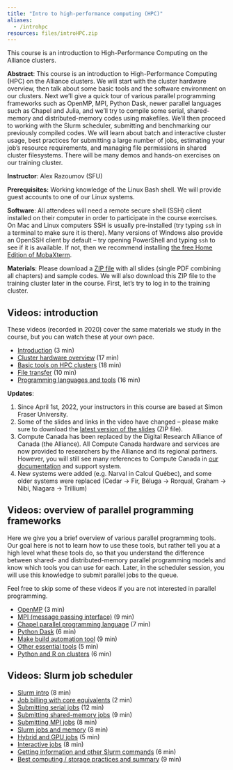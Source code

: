 ```yaml
---
title: "Intro to high-performance computing (HPC)"
aliases:
  - /introhpc
resources: files/introHPC.zip
---
```


<!-- {{<cor>}}January 30<sup>th</sup> (Part 1), February 6<sup>th</sup> (Part 2) and February 13<sup>th</sup> (Part 3){{</cor>}}\ -->
<!-- {{<cgr>}}All days 10:00am - noon Pacific Time{{</cgr>}} -->

<!-- --- -->

This course is an introduction to High-Performance Computing on the Alliance clusters.

**Abstract**: This course is an introduction to High-Performance Computing (HPC) on the Alliance clusters. We
will start with the cluster hardware overview, then talk about some basic tools and the software environment
on our clusters. Next we'll give a quick tour of various parallel programming frameworks such as OpenMP, MPI,
Python Dask, newer parallel languages such as Chapel and Julia, and we'll try to compile some serial,
shared-memory and distributed-memory codes using makefiles. We'll then proceed to working with the Slurm
scheduler, submitting and benchmarking our previously compiled codes. We will learn about batch and
interactive cluster usage, best practices for submitting a large number of jobs, estimating your job's
resource requirements, and managing file permissions in shared cluster filesystems. There will be many demos
and hands-on exercises on our training cluster.

**Instructor**: Alex Razoumov (SFU)

**Prerequisites:** Working knowledge of the Linux Bash shell. We will provide guest accounts to one of our
Linux systems.

**Software**: All attendees will need a remote secure shell (SSH) client installed on their computer in order
to participate in the course exercises. On Mac and Linux computers SSH is usually pre-installed (try typing
`ssh` in a terminal to make sure it is there). Many versions of Windows also provide an OpenSSH client by
default -- try opening PowerShell and typing `ssh` to see if it is available. If not, then we recommend
installing [the free Home Edition of MobaXterm](https://mobaxterm.mobatek.net/download.html).

**Materials**: Please download a [ZIP file](http://bit.ly/introhpc2) with all slides (single PDF combining all
   chapters) and sample codes. We will also download this ZIP file to the training cluster later in the
   course. First, let's try to log in to the training cluster.






<!-- {{<cor>}}Part 1{{</cor>}} \ -->
<!-- Click on a triangle to expand a question: -->

<!-- {{< question num="1: cluster filesystems" >}} -->
<!-- Let's log in to the training cluster. Try to access `/home`, `/scratch`, `/project` on the training cluster. Note that -->
<!-- these only emulate the real production filesystems and have no speed benefits on the training cluster. -->
<!-- {{< /question >}} -->

<!-- {{< question num="2: edit a remote file" >}} -->
<!-- Edit a remote file in `nano` or `vi` or `emacs`. Use `cat` or `more` to view its content in the terminal. -->
<!-- {{< /question >}} -->

<!-- {{< question num="3: gcc compiler" >}} -->
<!-- Load the default GNU compiler with `module` command. Which version is it? Try to understand what the module does: run -->
<!-- `module show` on it, `echo $PATH`, `which gcc`. -->
<!-- {{< /question >}} -->

<!-- {{< question num="4: Intel compiler" >}} -->
<!-- Load the default Intel compiler. Which version is it? Does it work on the training cluster? -->
<!-- {{< /question >}} -->

<!-- {{< question num="5: third compiler?" >}} -->
<!-- Can you spot the third compiler family when you do `module avail`? -->
<!-- {{< /question >}} -->

<!-- {{< question num="6: scipy-stack" >}} -->
<!-- What other modules does `scipy-stack/2022a` load? -->
<!-- {{< /question >}} -->

<!-- {{< question num="7: python3" >}} -->
<!-- How many versions of python3 do we have? What about python2? -->
<!-- {{< /question >}} -->

<!-- {{< question num="8: research software" >}} -->
<!-- Think of a software package that you use. Check if it is installed on the cluster, and share your findings. -->
<!-- {{< /question >}} -->

<!-- {{< question num="9: file transfer" >}} -->
<!-- Transfer a file to/from the cluster (we did this already in bash class) using either command line or GUI. Type "done" -->
<!-- into the chat when done. -->
<!-- {{< /question >}} -->

<!-- {{< question num="10: why HPC?" >}} -->
<!-- Can you explain (1-2 sentences) how HPC can help us solve problems? Why a desktop/workstation not sufficient? Maybe, you -->
<!-- can give an example from your field? -->
<!-- {{< /question >}} -->

<!-- {{< question num="11: tmux" >}} -->
<!-- Try left+right or upper+lower split panes in `tmux`. Edit a file in one and run bash commands in the -->
<!-- other. Try disconnecting temporarily and then reconnecting to the same session. -->
<!-- {{< /question >}} -->

<!-- {{< question num="12: compiling" >}} -->
<!-- In `introHPC/codes`, compile `{pi,sharedPi,distributedPi}.c` files. Try running a short serial code on the login node -->
<!-- (not longer than a few seconds: modify the number of terms in the summation). -->
<!-- {{< /question >}} -->

<!-- {{< question num="13a: make" >}} -->
<!-- Write a makefile to replace these compilations commands with `make {serial,openmp,mpi}`. -->
<!-- {{< /question >}} -->

<!-- {{< question num="13b: make (cont.)" >}} -->
<!-- Add target `all`. -->

<!-- Add target `clean`. Try implementing `clean` for *all* executable files in the current directory, no matter what they -->
<!-- are called. -->
<!-- {{< /question >}} -->

<!-- {{< question num="14: Julia" >}} -->
<!-- Julia parallelism was not mentioned in the videos. Let's quickly talk about it (slide 29). -->
<!-- {{< /question >}} -->

<!-- {{< question num="14b: parallelization" >}} -->
<!-- Suggest a computational problem to parallelize. Which of the parallel tools mentioned in the videos would you use, and -->
<!-- why? -->

<!-- If you are not sure about the right tool, suggest a problem, and we can brainstorm the approach together. -->
<!-- {{< /question >}} -->


<!-- {{< question num="15: Python and R" >}} -->
<!-- If you use Python or R in your work, try running a Python or R script in the terminal. -->

<!-- If this script depends on packages, try installing them in your own directory with `virtualenv`. Probably, only a few of -->
<!-- you should do this on the training cluster at the same time. -->
<!-- {{< /question >}} -->

<!-- {{< question num="16: other" >}} -->
<!-- Any remaining questions? Type your question into the chat, ask via audio (unmute), or raise your hand in Zoom. -->
<!-- {{< /question >}} -->







<!-- {{< solution >}} -->
<!-- ```sh -->
<!-- function countfiles() { -->
<!--     if [ $# -eq 0 ]; then -->
<!--         echo "No arguments given. Usage: countfiles dir1 dir2 ..." -->
<!--         return 1 -->
<!--     fi -->
<!--     for dir in $@; do -->
<!--         echo in $dir we found $(find $dir -type f | wc -l) files -->
<!--     done -->
<!-- } -->
<!-- ``` -->
<!-- {{< /solution >}} -->







<!-- {{<cor>}}Part 2{{</cor>}} \ -->
<!-- Click on a triangle to expand a question: -->

<!-- {{< question num="17: serial job" >}} -->
<!-- Submit a serial job that runs `hostname` command. -->

<!-- Try playing with `sq`, `squeue`, `scancel` commands. -->
<!-- {{< /question >}} -->

<!-- {{< question num="18: serial job (cont.)" >}} -->
<!-- Submit a serial job based on `pi.c`. -->

<!-- Try `sstat` on a currently running job. Try `seff` and `sacct` on a completed job. -->
<!-- {{< /question >}} -->

<!-- {{< question num="19: optimization timing" >}} -->
<!-- Using a serial job, time optimized (`-O2`) vs. unoptimized code. Type your findings into the chat. -->
<!-- {{< /question >}} -->

<!-- {{< question num="20: Python vs. C timing" >}} -->
<!-- Using a serial job, time `pi.c` vs. `pi.py` for the same number of terms (cannot be too large or too small -- why?). -->

<!-- Python pros -- can you speed up `pi.py`? -->
<!-- {{< /question >}} -->

<!-- {{< question num="21: array job" >}} -->
<!-- Submit an array job for different values of `n` (number of terms) with `pi.c`. How can you have different executable for -->
<!-- each job inside the array? -->
<!-- {{< /question >}} -->

<!-- {{< question num="22: OpenMP job" >}} -->
<!-- Submit a shared-memory job based on `sharedPi.c`. Did you get any speedup? Type your answer into the chat. -->
<!-- {{< /question >}} -->

<!-- {{< question num="23: MPI job" >}} -->
<!-- Submit an MPI job based on `distributedPi.c`. -->

<!-- Try scaling 1 → 2 → 4 → 8 cores. Did you get any speedup? Type your answer into the chat. -->
<!-- {{< /question >}} -->

<!-- {{< question num="24: serial interactive job" >}} -->
<!-- Test the serial code inside an interactive job. Please quit the job when done, as we have very few compute cores on the -->
<!-- training cluster. -->

<!-- Note: we have seen the training cluster become unstable when using too many interactive resources. Strictly speaking, -->
<!-- this should not happen, however there is a small chance it might. We do have a backup. -->
<!-- {{< /question >}} -->

<!-- {{< question num="25: shared-memory interactive job" >}} -->
<!-- Test the shared-memory code inside an interactive job. Please quit when done, as we have very few compute cores on the training cluster. -->
<!-- {{< /question >}} -->

<!-- {{< question num="26: MPI interactive job" >}} -->
<!-- Test the MPI code inside an interactive job. Please quit when done, as we have very few compute cores on the training cluster. -->
<!-- {{< /question >}} -->

<!-- {{< question num="27: debugging and optimization" >}} -->
<!-- Let's talk about debugging, profiling and code optimization. -->
<!-- {{< /question >}} -->

<!-- {{< question num="28: permissions and file sharing" >}} -->
<!-- Let's talk about file permissions and file sharing. -->

<!-- Share a file in your `~/projects` directory (make it readable) with all other users in `def-sponsor00` group. -->
<!-- {{< /question >}} -->

<!-- {{< question num="29: other" >}} -->
<!-- Are there questions on any of the topics that we covered today? You can type your question into the chat, ask via audio -->
<!-- (unmute), or raise your hand in Zoom. -->
<!-- {{< /question >}} -->

















## Videos: introduction

These videos (recorded in 2020) cover the same materials we study in the course, but you can watch these at
your own pace.

- [Introduction](https://www.youtube.com/watch?v=dVMNSp98yRA) (3 min)
- [Cluster hardware overview](https://www.youtube.com/watch?v=pLy3m9Nq4rM) (17 min)
- [Basic tools on HPC clusters](https://www.youtube.com/watch?v=9StaWaE4KRw) (18 min)
- [File transfer](https://www.youtube.com/watch?v=SjANgOLA4lc) (10 min)
- [Programming languages and tools](https://www.youtube.com/watch?v=dhV0Jg8VLoU) (16 min)

**Updates**:

1. Since April 1st, 2022, your instructors in this course are based at Simon Fraser University.
1. Some of the slides and links in the video have changed -- please make sure to download
   the [latest version of the slides](http://bit.ly/introhpc2) (ZIP file).
1. Compute Canada has been replaced by the Digital Research Alliance of Canada (the Alliance). All Compute
  Canada hardware and services are now provided to researchers by the Alliance and its regional
  partners. However, you will still see many references to Compute Canada in
  [our documentation](https://docs.alliancecan.ca) and support system.
1. New systems were added (e.g. Narval in Calcul Québec), and some older systems were replaced (Cedar → Fir,
   Béluga → Rorqual, Graham → Nibi, Niagara → Trillium)

## Videos: overview of parallel programming frameworks

Here we give you a brief overview of various parallel programming tools. Our goal here is not to learn how to
use these tools, but rather tell you at a high level what these tools do, so that you understand the
difference between shared- and distributed-memory parallel programming models and know which tools you can use
for each. Later, in the scheduler session, you will use this knowledge to submit parallel jobs to the queue.

Feel free to skip some of these videos if you are not interested in parallel programming.

- [OpenMP](https://www.youtube.com/watch?v=hrN8hYYI-GA) (3 min)
- [MPI (message passing interface)](https://www.youtube.com/watch?v=0jTuecDVPYI) (9 min)
- [Chapel parallel programming language](https://www.youtube.com/watch?v=ptR9Wa-Saek) (7 min)
- [Python Dask](https://www.youtube.com/watch?v=-kYclNmUuX0) (6 min)
- [Make build automation tool](https://www.youtube.com/watch?v=m_60GzGJn6E) (9 min)
- [Other essential tools](https://www.youtube.com/watch?v=Ncwmx80zlGE) (5 min)
- [Python and R on clusters](https://www.youtube.com/watch?v=hqdvNMAaegI) (6 min)

## Videos: Slurm job scheduler

- [Slurm intro](https://www.youtube.com/watch?v=Qd39UkdajwQ) (8 min)
- [Job billing with core equivalents](https://www.youtube.com/watch?v=GjI8Fmzo20A) (2 min)
- [Submitting serial jobs](https://www.youtube.com/watch?v=sv5lUnoBV30) (12 min)
- [Submitting shared-memory jobs](https://www.youtube.com/watch?v=rIxTP8d8PaM) (9 min)
- [Submitting MPI jobs](https://www.youtube.com/watch?v=7RWpRtCCPz8) (8 min)
- [Slurm jobs and memory](https://www.youtube.com/watch?v=zaYUIjsuKoU) (8 min)
- [Hybrid and GPU jobs](https://www.youtube.com/watch?v=-1g2WM9kG88) (5 min)
- [Interactive jobs](https://www.youtube.com/watch?v=Ye7IrSxaN2k) (8 min)
- [Getting information and other Slurm commands](https://www.youtube.com/watch?v=I_U5u9F-_no) (6 min)
- [Best computing / storage practices and summary](https://www.youtube.com/watch?v=G4dcMri-gDM) (9 min)


<!-- An interactive job will give you a bash shell on one the nodes that was allocated to your job. There you -->
<!-- can start a test run, debug your code, start a VNC/ParaView/VisIt/etc server and connect to it from a -->
<!-- client on your computer, etc. Note that interactive jobs typically have a short maximum runtime, usually -->
<!-- 3 hours. -->

<!-- One of the main takeaways from this course is to learn how to transition between `sbatch` and `salloc` -->
<!-- commands. You may debug your workflow with `salloc`, transition to production jobs with `sbatch`, and -->
<!-- then find that you need to use `salloc` again to debug problems and to analyze your large datasets. -->
